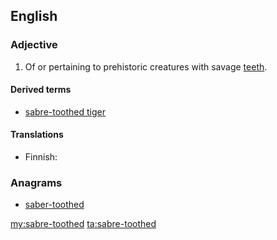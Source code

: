 ==English==

===Adjective===
{{en-adj|-}}

# Of or pertaining to prehistoric creatures with savage [[teeth]].

====Derived terms====
* [[sabre-toothed tiger]]

====Translations====
{{trans-top|having savage teeth}}
* Finnish: {{t|fi|sapelihampainen}}
{{trans-mid}}
{{trans-bottom}}

===Anagrams===
* [[saber-toothed#English|saber-toothed]]

[[my:sabre-toothed]]
[[ta:sabre-toothed]]
